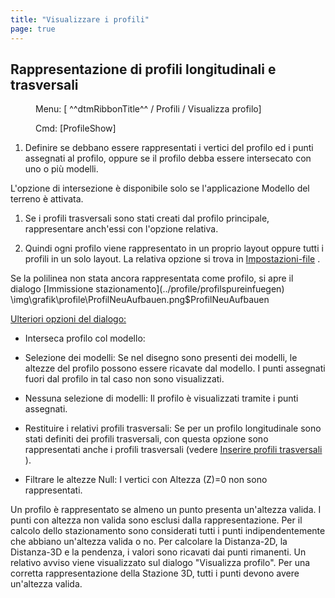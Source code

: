 ```yaml
---
title: "Visualizzare i profili"
page: true
---
```

## Rappresentazione di profili longitudinali e trasversali
 <Menu> Menu: [ ^^dtmRibbonTitle^^ / Profili / Visualizza profilo] </Menu> 
 <Menu> Cmd: [ProfileShow] </Menu> 


1. Definire se debbano essere rappresentati i vertici del profilo ed i punti assegnati al profilo, oppure se il profilo debba essere intersecato con uno o pi&#249; modelli.



<Warning>
L&#39;opzione di intersezione &#232; disponibile solo se l&#39;applicazione  <Italic> Modello del terreno </Italic>  &#232; attivata.
</Warning>


1. Se i profili trasversali sono stati creati dal profilo principale, rappresentare anch&#39;essi con l&#39;opzione relativa.

2. Quindi ogni profilo viene rappresentato in un proprio layout oppure tutti i profili in un solo layout. La relativa opzione si trova in 
[Impostazioni-file](../datei/datei-einstellungen17)
.




<Success>
Se la polilinea non stata ancora rappresentata come profilo, si apre il dialogo [Immissione stazionamento](../profile/profilspureinfuegen)
</Success><Image>\img\grafik\profile\ProfilNeuAufbauen.png$ProfilNeuAufbauen</Image>

 <U>  <Bold> Ulteriori opzioni del dialogo: </Bold>  </U> 

- <Bold> Interseca profilo col modello: </Bold> 
- <Bold> Selezione dei modelli: </Bold>  Se nel disegno sono presenti dei modelli, le altezze del profilo possono essere ricavate dal modello.  I punti assegnati fuori dal profilo in tal caso non sono visualizzati.

- <Bold> Nessuna selezione di modelli: </Bold>  Il profilo &#232; visualizzati tramite i punti assegnati.



- <Bold> Restituire i relativi profili trasversali: </Bold>  Se per un profilo longitudinale sono stati definiti dei profili trasversali, con questa opzione sono rappresentati anche i profili trasversali (vedere 
[Inserire profili trasversali](../profile/querprofilspureneinfuegen)
).

- <Bold> Filtrare le altezze Null: </Bold>  I vertici con Altezza (Z)=0 non sono rappresentati.




<Success>
Un profilo &#232; rappresentato se almeno un punto presenta un&#39;altezza valida. I punti con altezza non valida sono esclusi dalla rappresentazione. Per il calcolo dello stazionamento sono considerati tutti i punti indipendentemente che abbiano un&#39;altezza valida o no. Per calcolare la Distanza-2D, la Distanza-3D e la pendenza, i valori sono ricavati dai punti rimanenti.
Un relativo avviso viene visualizzato sul dialogo &quot;Visualizza profilo&quot;.
</Success>

<Success>
Per una corretta rappresentazione della Stazione 3D, tutti i punti devono avere un&#39;altezza valida. 
</Success>
